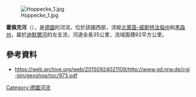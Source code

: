 {{Onesource|time=2020-07-07T13:44:14+00:00}}
{{Coord|51|25|49.7|N|8|48|54|E|display=title}}
[[Image:Hoppecke_1.jpg|right]]

'''霍佩克河'''（{{lang-de|Hoppecke}}），是[[德國|德國]]的河流，位於該國西部，流經[[北萊茵-威斯特法倫州|北萊茵-威斯特法倫州]]和[[黑森州|黑森州]]，屬於[[迪默爾河|迪默爾河]]的左支流，河道全長35公里，流域面積92平方公里。

==參考資料==
* https://web.archive.org/web/20150924021109/http://www.gd.nrw.de/cgi-bin/geoshop/toc/973.pdf

{{Germany-geo-stub}}
[[Category:德國河流|Category:德國河流]]